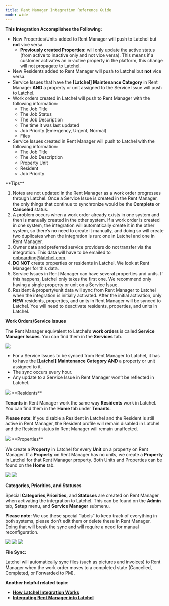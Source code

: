 ---
title: Rent Manager Integration Reference Guide
mode: wide
---

**This Integration Accomplishes the Following:**

* New Properties/Units added to Rent Manager will push to Latchel but **not** vice versa.
    * **Previously created Properties:**  will only update the active status (from active to inactive only and not vice versa). This means if a customer activates an in-active property in the platform, this change will not propagate to Latchel.
* New Residents added to Rent Manager will push to Latchel but **not** vice versa.
* Service Issues that have the **\[Latchel\] Maintenance Category** in Rent Manager **AND** a property or unit assigned to the Service Issue will push to Latchel.
* Work orders created in Latchel will push to Rent Manager with the following information:
    * The Job Title
    * The Job Status
    * The Job Description
    * The time it was last updated
    * Job Priority (Emergency, Urgent, Normal)
    * Files
* Service Issues created in Rent Manager will push to Latchel with the following information:
    * The Job Title
    * The Job Description
    * Property Unit
    * Resident
    * Job Priority

<Tip>
**Tips**

1.  Notes are not updated in the Rent Manager as a work order progresses through Latchel. Once a Service Issue is created in the Rent Manager, the only things that continue to synchronize would be the **Complete** or **Canceled** status.
2.  A problem occurs when a work order already exists in one system and then is manually created in the other system. If a work order is created in one system, the integration will automatically create it in the other system, so there’s no need to create it manually, and doing so will create two duplicates when the integration is run: one in Latchel and one in Rent Manager.
3.  Owner data and preferred service providers do not transfer via the integration. This data will have to be emailed to [onboarding@latchel.com](mailto:onboarding@latchel.com).
4.  **DO NOT** create properties or residents in Latchel. We look at Rent Manager for this data.
5.  Service Issues in Rent Manager can have several properties and units. If this happens, Latchel only takes the first one. We recommend only having a single property or unit on a Service Issue.
6.  Resident & property/unit data will sync from Rent Manager to Latchel when the integration is initially activated. After the initial activation, only **NEW** residents, properties, and units in Rent Manager will be synced to Latchel. You will need to deactivate residents, properties, and units in Latchel.
</Tip>

**Work Orders/Service Issues**

The Rent Manager equivalent to Latchel’s **work orders** is called **Service Manager Issues**. You can find them in the **Services** tab.

<Frame>
  <img src="/images/rtaImage-255.webp"/>
</Frame>

* For a Service Issues to be synced from Rent Manager to Latchel, it has to have the **\[Latchel\] Maintenance** **Category AND** a property or unit assigned to it.
* The sync occurs every hour.
* Any update to a Service Issue in Rent Manager won’t be reflected in Latchel.

<Frame>
  <img src="/images/rtaImage-256.jpg"/>
</Frame>
**Residents**

**Tenants** in Rent Manager work the same way **Residents** work in Latchel. You can find them in the **Home** tab under **Tenants**.


**Please note**: If you disable a Resident in Latchel and the Resident is still active in Rent Manager, the Resident profile will remain disabled in Latchel and the Resident status in Rent Manager will remain unaffected.


<Frame>
  <img src="/images/rtaImage-257.jpg"/>
</Frame>
**Properties**

We create a **Property** in Latchel for every **Unit** on a property on Rent Manager. If a **Property** on Rent Manager has no units, we create a **Property** in Latchel for that Rent Manager property. Both Units and Properties can be found on the **Home** tab.


<Frame>
  <img src="/images/rtaImage-248.png"/>
</Frame>
<Frame>
  <img src="/images/rtaImage-249.webp"/>
</Frame>

**Categories, Priorities, and Statuses**


Special **Categories**,**Priorities,** and **Statuses** are created on Rent Manager when activating the integration to Latchel. This can be found on the **Admin** tab, **Setup** menu, and **Service Manager** submenu.


**Please note:** We use these special “labels” to keep track of everything in both systems, please don’t edit them or delete these in Rent Manager. Doing that will break the sync and will require a need for manual reconfiguration.


<Frame>
  <img src="/images/rtaImage-260.jpg"/>
</Frame>
<Frame>
  <img src="/images/rtaImage-261.jpg"/>
</Frame>
<Frame>
  <img src="/images/rtaImage-262.jpg"/>
</Frame>

**File Sync:**

Latchel will automatically sync files (such as pictures and invoices) to Rent Manager when the work order moves to a completed state (Cancelled, Completed, or Forwarded to PM).


**Another helpful related topic:**

* **[How Latchel Integration Works](/s/topic/0TO5e000000h9wqGAA/How-Latchel-Integration-Works)**
* **[Integrating Rent Manager into Latchel](/s/topic/0TO5e000000h9wqGAA/Integrating-Rent-Manager-into-Latchel)**
